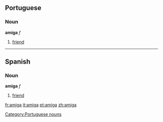 ==Portuguese==
===Noun===
'''amiga''' ''f''

# [[friend]]

----

==Spanish==
===Noun===
'''amiga''' ''f''

# [[friend]]

[[Category:Portuguese nouns]]

[[fr:amiga]]
[[it:amiga]]
[[pt:amiga]]
[[zh:amiga]]